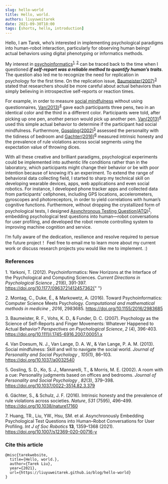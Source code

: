```yaml
---
slug: hello-world
title: Hello, world.
authors: liuyuweitarek
date: 2021-09-30T18:00
tags: [shorts, hello, introduction]
---
```



Hello, I am Tarek, who’s interested in implementing psychological paradigms into human-robot interaction, particularly for observing human beings’ actual behaviors using digital phenotyping or informatics methods.

<!-- truncate -->

My interest in <ins>[psychoinformatics](https://en.wikipedia.org/wiki/Psychoinformatics)</ins><sup>[1](#ref-1), </sup><sup>[2](#ref-2)</sup> can be traced back to the time when I questioned _**if self-report was a reliable method to quantify human’s traits**_. The question also led me to recognize the need for replication in psychology for the first time. On the replication issue, [Baumeister(2007)](https://doi.org/10.1111/j.1745-6916.2007.00051.x)<sup>[3](#ref-3)</sup> stated that researchers should be more careful about actual behaviors than simply believing in introspective self-reports or reaction times.

For example, in order to measure [social mindfulness](https://www.socialmindfulness.nl/) without using questionnaires, [Van(2013)](https://doi.org/10.1037/a0032540)<sup>[4](#ref-4)</sup> gave each participants three pens, two in an identical color and the third in a different color. Participants were told, after picking up one pen, another person would pick up another pen. [Van(2013)](https://doi.org/10.1037/a0032540)<sup>[4](#ref-4)</sup> used this simple actual behavior to determine if the participant had social mindfulness. Furthermore, [Gospling(2002)](https://doi.org/10.1037/0022-3514.82.3.379)<sup>[5](#ref-5)</sup> assessed the personality with the tidiness of bedroom and [Gachter(2016)](https://doi.org/10.1038/nature17160)<sup>[6](#ref-6)</sup> measured intrinsic honesty and the prevalence of rule violations across social segments using the expectation value of throwing dices.

With all these creative and brilliant paradigms, psychological experiments could be implemented into authentic life conditions rather than in the laboratory, which participants might change their behavior or be with poor intention because of knowing it’s an experiment. To extend the range of behavioral data collecting field, I started to sharp my technical skill on developing wearable devices, apps, web applications and even social robotics. For instance, I developed phone tracker apps and collected data from participants’ cellphones, including GPS locations, accelerometers, gyroscopes and photoreceptors, in order to yield correlations with human’s cognitive functions. Furthermore, without dropping the crystallized form of psychological tests, I designed [Asynchronous Testing Question(ATQ)](https://doi.org/10.1007/s12369-020-00716-y)<sup>[7](#ref-7)</sup>, embedding psychological test questions into human—robot conversations for user profiling, and developed the robot remote controlling system to improving machine cognition and service.

I’m fully aware of the dedication, resilience and resolve required to persue the future project！ Feel free to email me to learn more about my current work or discuss research projects you would like me to implement. :)

### References

<a id="ref-1"></a> 1. Yarkoni, T. (2012). Psychoinformatics: New Horizons at the
Interface of the Psychological and Computing Sciences. <i>Current Directions in Psychological Science</i>
, <i>21</i>(6), 391-397. https://doi.org/10.1177/0963721412457362{" "}

<a id="ref-2"></a> 2. Montag, C., Duke, É., & Markowetz, A. (2016). Toward
Psychoinformatics: Computer Science Meets Psychology. <i>Computational and mathematical methods in medicine</i>
, <i>2016</i>, 2983685. https://doi.org/10.1155/2016/2983685

<a id="ref-3"></a> 3. Baumeister, R. F., Vohs, K. D., & Funder, D. C. (2007).
Psychology as the Science of Self-Reports and Finger Movements: Whatever
Happened to Actual Behavior? <i>Perspectives on Psychological Science</i>, <i>2</i>
(4), 396-403. https://doi.org/10.1111/j.1745-6916.2007.00051.x

<a id="ref-4"></a> 4. Van Doesum, N. J., Van Lange, D. A. W., & Van Lange, P. A.
M. (2013). Social mindfulness: Skill and will to navigate the social world. <i>Journal of Personality and Social Psychology</i>
, <i>105</i>(1), 86–103. https://doi.org/10.1037/a0032540

<a id="ref-5"></a> 5. Gosling, S. D., Ko, S. J., Mannarelli, T., & Morris, M. E.
(2002). A room with a cue: Personality judgments based on offices and bedrooms. <i>Journal of Personality and Social Psychology</i>
, <i>82</i>(3), 379–398. https://doi.org/10.1037/0022-3514.82.3.379

<a id="ref-6"></a> 6. Gächter, S., & Schulz, J. F. (2016). Intrinsic honesty and
the prevalence of rule violations across societies. <i>Nature</i>, <i>531</i>
(7595), 496–499. https://doi.org/10.1038/nature17160

<a id="ref-7"></a> 7. Huang, TR., Liu, YW., Hsu, SM. et al. Asynchronously
Embedding Psychological Test Questions into Human–Robot Conversations for User
Profiling. <i>Int J of Soc Robotics</i> **13**, 1359–1368 (2021).
https://doi.org/10.1007/s12369-020-00716-y

### Cite this article

<Tabs groupId="citation">
  <TabItem value="bibtex" label="BibTex">

```
@misc{tarekwebsite,
  title={Hello, world.}, 
  author={Tarek Liu},
  year={2021},
  url={https://liuyuweitarek.github.io/blog/hello-world}
}
```
  </TabItem>
</Tabs>
